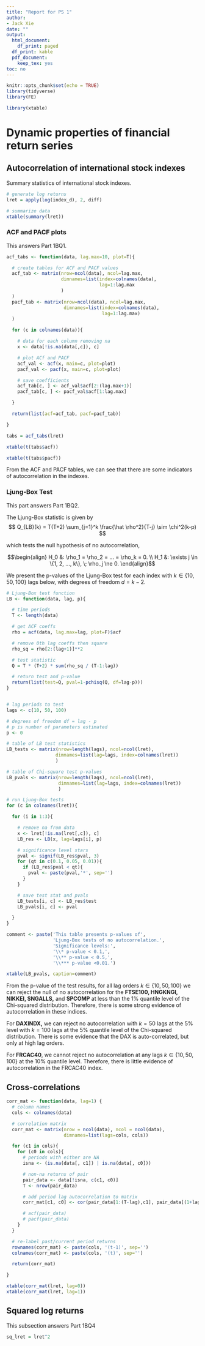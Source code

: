 ```yaml
---
title: "Report for PS 1"
author:
- Jack Xie
date: ""
output:
  html_document:
    df_print: paged
  df_print: kable
  pdf_document:
    keep_tex: yes
toc: no
---
```


```r
knitr::opts_chunk$set(echo = TRUE)
library(tidyverse)
library(FE)

library(xtable)
```

# Dynamic properties of financial return series

## Autocorrelation of international stock indexes

Summary statistics of international stock indexes.

```r

# generate log returns
lret = apply(log(index_d), 2, diff)

# summarize data
xtable(summary(lret))
```

### ACF and PACF plots

This answers Part 1BQ1.

```r

acf_tabs <- function(data, lag.max=10, plot=T){

  # create tables for ACF and PACF values
  acf_tab <- matrix(nrow=ncol(data), ncol=lag.max,
                    dimnames=list(index=colnames(data),
                                  lag=1:lag.max
                    )
  )
  pacf_tab <- matrix(nrow=ncol(data), ncol=lag.max,
                     dimnames=list(index=colnames(data),
                                   lag=1:lag.max)
  )

  for (c in colnames(data)){

    # data for each column removing na
    x <- data[!is.na(data[,c]), c]

    # plot ACf and PACF
    acf_val <- acf(x, main=c, plot=plot)
    pacf_val <- pacf(x, main=c, plot=plot)

    # save coefficients
    acf_tab[c, ] <- acf_val$acf[2:(lag.max+1)]
    pacf_tab[c, ] <- pacf_val$acf[1:lag.max]

  }

  return(list(acf=acf_tab, pacf=pacf_tab))

}

tabs = acf_tabs(lret)

xtable(t(tabs$acf))

xtable(t(tabs$pacf))
```

From the ACF and PACF tables, we can see that there are some indicators of autocorrelation in the indexes.

### Ljung-Box Test

This part answers Part 1BQ2.

The Ljung-Box statistic is given by$$
Q_{LB}(k) = T(T+2) \sum_{j=1}^k \frac{\hat \rho^2}{T-j}
\sim \chi^2(k-p)
$$

which tests the null hypothesis of no autocorrelation,

$$\begin{align}
H_0 &: \rho_1 = \rho_2 = ... = \rho_k = 0. \\
H_1 &: \exists j \in \{1, 2, ..., k\}, \; \rho_j \ne 0.
\end{align}$$

We present the p-values of the Ljung-Box test for each index with $k \in \{10, 50, 100\}$ lags below, with degrees of freedom $d = k - 2$.

```r
# Ljung-Box test function
LB <- function(data, lag, p){

  # time periods
  T <- length(data)

  # get ACF coeffs
  rho = acf(data, lag.max=lag, plot=F)$acf

  # remove 0th lag coeffs then square
  rho_sq = rho[2:(lag+1)]**2

  # test statistic
  Q = T * (T+2) * sum(rho_sq / (T-1:lag))

  # return test and p-value
  return(list(test=Q, pval=1-pchisq(Q, df=lag-p)))
}


# lag periods to test
lags <- c(10, 50, 100)

# degrees of freedom df = lag - p
# p is number of parameters estimated
p <- 0

# table of LB test statistics
LB_tests <- matrix(nrow=length(lags), ncol=ncol(lret),
                  dimnames=list(lag=lags, index=colnames(lret))
                  )

# table of Chi-square test p-values
LB_pvals <- matrix(nrow=length(lags), ncol=ncol(lret),
                   dimnames=list(lag=lags, index=colnames(lret))
                   )

# run Ljung-Box tests
for (c in colnames(lret)){

  for (i in 1:3){

    # remove na from data
    x <- lret[!is.na(lret[,c]), c]
    LB_res <- LB(x, lag=lags[i], p)

    # significance level stars
    pval <- signif(LB_res$pval, 3)
    for (qt in c(0.1, 0.05, 0.01)){
      if (LB_res$pval < qt){
        pval <- paste(pval,'*', sep='')
      }
    }

    # save test stat and pvals
    LB_tests[i, c] <- LB_res$test
    LB_pvals[i, c] <- pval

  }
}

comment <- paste('This table presents p-values of',
                 'Ljung-Box tests of no autocorrelation.',
                 'Significance levels:',
                 '\\* p-value < 0.1,',
                 '\\** p-value < 0.5,',
                 '\\*** p-value <0.01.')

xtable(LB_pvals, caption=comment)
```

From the p-value of the test results, for all lag orders $k \in \{10, 50, 100\}$ we can reject the null of no autocorrelation for the **FTSE100, HNGKNGI, NIKKEI, SNGALLS,** and **SPCOMP** at less than the 1% quantile level of the Chi-squared distribution. Therefore, there is some strong evidence of autocorrelation in these indices.

For **DAXINDX,** we can reject no autocorrelation with $k=50$ lags at the 5% level with $k = 100$ lags at the 5% quantile level of the Chi-squared distribution. There is some evidence that the DAX is auto-correlated, but only at high lag orders.

For **FRCAC40**, we cannot reject no autocorrelation at any lags $k \in \{10, 50, 100\}$ at the 10% quantile level. Therefore, there is little evidence of autocorrelation in the FRCAC40 index.



## Cross-correlations

```r
corr_mat <- function(data, lag=1) {
  # column names
  cols <- colnames(data)

  # correlation matrix
  corr_mat <- matrix(nrow = ncol(data), ncol = ncol(data),
                     dimnames=list(lags=cols, cols))

  for (c1 in cols){
    for (c0 in cols){
      # periods with either are NA
      isna <- (is.na(data[, c1]) | is.na(data[, c0]))

      # non-na returns of pair
      pair_data <- data[!isna, c(c1, c0)]
      T <- nrow(pair_data)

      # add period lag autocorrelation to matrix
      corr_mat[c1, c0] <- cor(pair_data[1:(T-lag),c1], pair_data[(1+lag):T,c0])

      # acf(pair_data)
      # pacf(pair_data)
    }
  }

  # re-label past/current period returns
  rownames(corr_mat) <- paste(cols, '(t-1)', sep='')
  colnames(corr_mat) <- paste(cols, '(t)', sep='')

  return(corr_mat)

}

xtable(corr_mat(lret, lag=0))
xtable(corr_mat(lret, lag=1))
```


## Squared log returns

This subsection answers Part 1BQ4

```r
sq_lret = lret^2
```

